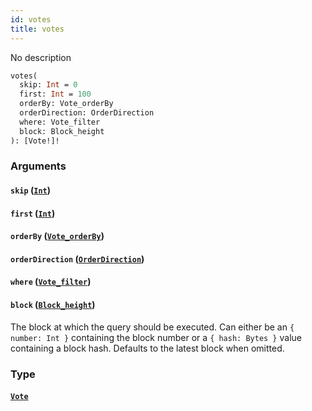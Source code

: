 ```yaml
---
id: votes
title: votes
---
```


No description

```graphql
votes(
  skip: Int = 0
  first: Int = 100
  orderBy: Vote_orderBy
  orderDirection: OrderDirection
  where: Vote_filter
  block: Block_height
): [Vote!]!

```

### Arguments

#### `skip` ([`Int`](/schema/scalars/int))

#### `first` ([`Int`](/schema/scalars/int))

#### `orderBy` ([`Vote_orderBy`](/schema/enums/vote-order-by))

#### `orderDirection` ([`OrderDirection`](/schema/enums/order-direction))

#### `where` ([`Vote_filter`](/schema/inputs/vote-filter))

#### `block` ([`Block_height`](/schema/inputs/block-height))

The block at which the query should be executed. Can either be an `{ number: Int }` containing the block number or a `{ hash: Bytes }` value containing a block hash. Defaults to the latest block when omitted.

### Type

#### [`Vote`](/schema/objects/vote)
